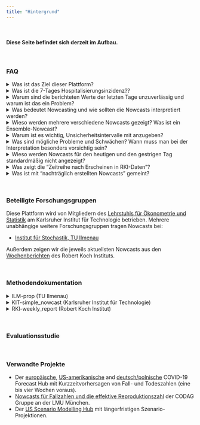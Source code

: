 ```yaml
---
title: "Hintergrund"
---
```


<br>

#### Diese Seite befindet sich derzeit im Aufbau.

<br>

### FAQ

<details><summary>Was ist das Ziel dieser Plattform?</summary>
<p>
tba
</p>
</details>

<details><summary>Was ist die 7-Tages Hospitalisierungsinzidenz??</summary>
<p>
tba
</p>
</details>

<details><summary>Warum sind die berichteten Werte der letzten Tage unzuverlässig und warum ist das ein Problem?</summary>
<p>
tba
</p>
</details>

<details><summary>Was bedeutet Nowcasting und wie sollten die Nowcasts interpretiert werden?</summary>
<p>
tba
</p>
</details>

<details><summary>Wieso werden mehrere verschiedene Nowcasts gezeigt? Was ist ein Ensemble-Nowcast?</summary>
<p>
tba
</p>
</details>

<details><summary>Warum ist es wichtig, Unsicherheitsintervalle mit anzugeben?</summary>
<p>
tba
</p>
</details>

<details><summary>Was sind mögliche Probleme und Schwächen? Wann muss man bei der Interpretation besonders vorsichtig sein?</summary>
<p>
tba
</p>
</details>

<details><summary>Wieso werden Nowcasts für den heutigen und den gestrigen Tag standardmäßig nicht angezeigt?</summary>
<p>
tba
</p>
</details>

<details><summary>Was zeigt die "Zeitreihe nach Erscheinen in RKI-Daten"?</summary>
<p>
tba
</p>
</details>

<details><summary>Was ist mit "nachträglich erstellten Nowcasts" gemeint?</summary>
<p>
tba
</p>
</details>

<br>

### Beteiligte Forschungsgruppen

Diese Plattform wird von Mitgliedern des [Lehrstuhls für Ökonometrie und Statistik](https://statistik.econ.kit.edu/index.php) am Karlsruher Institut für Technologie betrieben. Mehrere unabhängige weitere Forschungsgruppen tragen Nowcasts bei:

- [Institut für Stochastik, TU Ilmenau](https://www.tu-ilmenau.de/stochastik/)

Außerdem zeigen wir die jeweils aktuellsten Nowcasts aus den [Wochenberichten](https://www.rki.de/DE/Content/InfAZ/N/Neuartiges_Coronavirus/Situationsberichte/Gesamt.html) des Robert Koch Instituts.

<br>

### Methodendokumentation

<details><summary>ILM-prop (TU Ilmenau)</summary>
<p>
tba
</p>
</details>

<details><summary>KIT-simple_nowcast (Karlsruher Institut für Technologie)</summary>
<p>
tba
</p>
</details>

<details><summary>RKI-weekly_report (Robert Koch Institut)</summary>
<p>
tba
</p>
</details>

<br>

### Evaluationsstudie

<br>

### Verwandte Projekte

- Der [europäische](https://covid19forecasthub.eu/), [US-amerikanische](https://covid19forecasthub.org/) and [deutsch/polnische](kitmetricslab.github.io/forecasthub/) COVID-19 Forecast Hub mit Kurzzeitvorhersagen von Fall- und Todeszahlen (eine bis vier Wochen voraus).
- [Nowcasts für Fallzahlen und die effektive Reproduktionszahl](https://corona.stat.uni-muenchen.de/nowcast/) der CODAG Gruppe an der LMU München.
- Der [US Scenario Modelling Hub](https://covid19scenariomodelinghub.org/) mit längerfristigen Szenario-Projektionen.